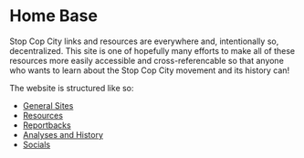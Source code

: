# Home Base

Stop Cop City links and resources are everywhere and, intentionally so, decentralized. This site is one of hopefully many efforts to make all of these resources more easily accessible and cross-referencable so that anyone who wants to learn about the Stop Cop City movement and its history can!

The website is structured like so:
- [General Sites](/general-sites)
- [Resources](/resources)
- [Reportbacks](/reportbacks)
- [Analyses and History](/analyses-and-history)
- [Socials](/socials)